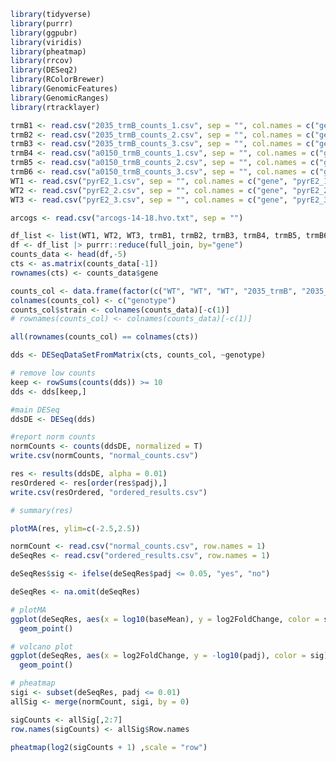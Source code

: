 ```r
library(tidyverse)
library(purrr)
library(ggpubr)
library(viridis)
library(pheatmap)
library(rrcov)
library(DESeq2)
library(RColorBrewer)
library(GenomicFeatures)
library(GenomicRanges)
library(rtracklayer)
```

```r
trmB1 <- read.csv("2035_trmB_counts_1.csv", sep = "", col.names = c("gene", "KO_2035_1"), header = FALSE)
trmB2 <- read.csv("2035_trmB_counts_2.csv", sep = "", col.names = c("gene", "KO_2035_2"), header = FALSE)
trmB3 <- read.csv("2035_trmB_counts_3.csv", sep = "", col.names = c("gene", "KO_2035_3"), header = FALSE)
trmB4 <- read.csv("a0150_trmB_counts_1.csv", sep = "", col.names = c("gene", "a0150_1"), header = FALSE)
trmB5 <- read.csv("a0150_trmB_counts_2.csv", sep = "", col.names = c("gene", "a0150_2"), header = FALSE)
trmB6 <- read.csv("a0150_trmB_counts_3.csv", sep = "", col.names = c("gene", "a0150_3"), header = FALSE)
WT1 <- read.csv("pyrE2_1.csv", sep = "", col.names = c("gene", "pyrE2_1"), header = FALSE)
WT2 <- read.csv("pyrE2_2.csv", sep = "", col.names = c("gene", "pyrE2_2"), header = FALSE)
WT3 <- read.csv("pyrE2_3.csv", sep = "", col.names = c("gene", "pyrE2_3"), header = FALSE)

arcogs <- read.csv("arcogs-14-18.hvo.txt", sep = "")

df_list <- list(WT1, WT2, WT3, trmB1, trmB2, trmB3, trmB4, trmB5, trmB6)
df <- df_list |> purrr::reduce(full_join, by="gene")
counts_data <- head(df,-5)
cts <- as.matrix(counts_data[-1])
rownames(cts) <- counts_data$gene

counts_col <- data.frame(factor(c("WT", "WT", "WT", "2035_trmB", "2035_trmB", "2035_trmB", "a0150_trmB", "a0150_trmB", "a0150_trmB")))
colnames(counts_col) <- c("genotype")
counts_col$strain <- colnames(counts_data)[-c(1)]
# rownames(counts_col) <- colnames(counts_data)[-c(1)]

all(rownames(counts_col) == colnames(cts))
```

```r
dds <- DESeqDataSetFromMatrix(cts, counts_col, ~genotype)

# remove low counts
keep <- rowSums(counts(dds)) >= 10
dds <- dds[keep,]

#main DESeq
ddsDE <- DESeq(dds)

#report norm counts
normCounts <- counts(ddsDE, normalized = T)
write.csv(normCounts, "normal_counts.csv")

res <- results(ddsDE, alpha = 0.01)
resOrdered <- res[order(res$padj),]
write.csv(resOrdered, "ordered_results.csv")

# summary(res)
```

```r
plotMA(res, ylim=c(-2.5,2.5))

normCount <- read.csv("normal_counts.csv", row.names = 1)
deSeqRes <- read.csv("ordered_results.csv", row.names = 1)

deSeqRes$sig <- ifelse(deSeqRes$padj <= 0.05, "yes", "no")

deSeqRes <- na.omit(deSeqRes)

# plotMA
ggplot(deSeqRes, aes(x = log10(baseMean), y = log2FoldChange, color = sig)) +
  geom_point()

# volcano plot
ggplot(deSeqRes, aes(x = log2FoldChange, y = -log10(padj), color = sig)) +
  geom_point()

# pheatmap
sigi <- subset(deSeqRes, padj <= 0.01)
allSig <- merge(normCount, sigi, by = 0)

sigCounts <- allSig[,2:7]
row.names(sigCounts) <- allSig$Row.names

pheatmap(log2(sigCounts + 1) ,scale = "row")
```